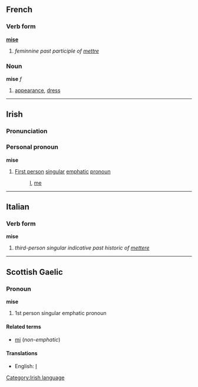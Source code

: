 ==French==
===Verb form===
'''[[mis]]e'''

# ''feminnine past participle of [[mettre]]''

===Noun===
'''mise''' ''f''

# [[appearance]], [[dress]]

----
==Irish==
===Pronunciation===
{{IPA|[ˈmiʃə]}}
===Personal pronoun===
'''mise'''
#[[First person]] [[singular]] [[emphatic]] [[pronoun]]
#:[[I]], [[me]]

[[Category:Irish language]]
----
==Italian==
===Verb form===
'''mise'''

# ''third-person singular indicative past historic of [[mettere]]''

----
==Scottish Gaelic==
===Pronoun===
'''mise'''

# 1st person singular emphatic pronoun

====Related terms====
*[[mi]] (''non-emphatic'')

====Translations====
*English: [[I]]